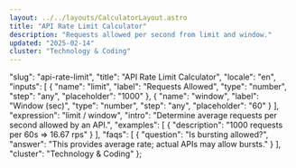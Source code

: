 ```yaml
---
layout: ../../layouts/CalculatorLayout.astro
title: "API Rate Limit Calculator"
description: "Requests allowed per second from limit and window."
updated: "2025-02-14"
cluster: "Technology & Coding"
---
```



  "slug": "api-rate-limit",
  "title": "API Rate Limit Calculator",
  "locale": "en",
  "inputs": [
    {
      "name": "limit",
      "label": "Requests Allowed",
      "type": "number",
      "step": "any",
      "placeholder": "1000"
    },
    {
      "name": "window",
      "label": "Window (sec)",
      "type": "number",
      "step": "any",
      "placeholder": "60"
    }
  ],
  "expression": "limit / window",
  "intro": "Determine average requests per second allowed by an API.",
  "examples": [
    {
      "description": "1000 requests per 60s ⇒ 16.67 rps"
    }
  ],
  "faqs": [
    {
      "question": "Is bursting allowed?",
      "answer": "This provides average rate; actual APIs may allow bursts."
    }
  ],
  "cluster": "Technology & Coding"
};

<Calculator schema={schema} />
